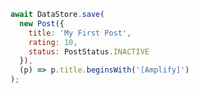 ```js
await DataStore.save(
  new Post({
    title: 'My First Post',
    rating: 10,
    status: PostStatus.INACTIVE
  }),
  (p) => p.title.beginsWith('[Amplify]')
);
```
